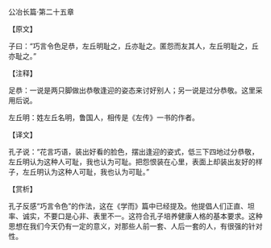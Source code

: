 

公冶长篇·第二十五章

【原文】

子曰：“巧言令色足恭，左丘明耻之，丘亦耻之。匿怨而友其人，左丘明耻之，丘亦耻之。”

【注释】

足恭：一说是两只脚做出恭敬逢迎的姿态来讨好别人；另一说是过分恭敬。这里采用后说。

左丘明：姓左丘名明，鲁国人，相传是《左传》一书的作者。

【译文】

孔子说：“花言巧语，装出好看的脸色，摆出逢迎的姿式，低三下四地过分恭敬，左丘明认为这种人可耻，我也认为可耻。把怨恨装在心里，表面上却装出友好的样子，左丘明认为这种人可耻，我也认为可耻。”

【赏析】

孔子反感“巧言令色”的作法，这在《学而》篇中已经提及。他提倡人们正直、坦率、诚实，不要口是心非、表里不一。这符合孔子培养健康人格的基本要求。这种思想在我们今天仍有一定的意义，对那些人前一套、人后一套的人，有很强的针对性。

